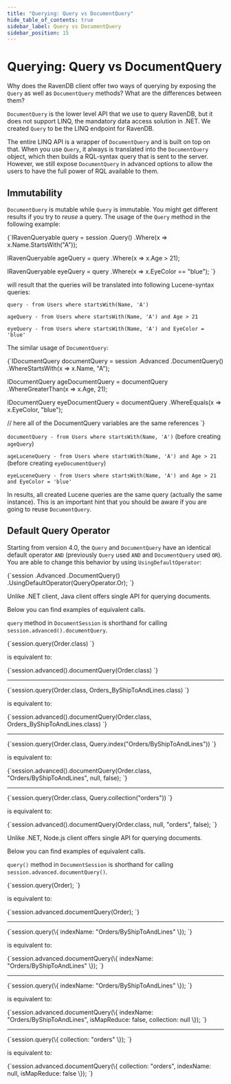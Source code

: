 ---
title: "Querying: Query vs DocumentQuery"
hide_table_of_contents: true
sidebar_label: Query vs DocumentQuery
sidebar_position: 15
---




# Querying: Query vs DocumentQuery
<LanguageSwitcher supportedLanguages={supportedLanguages} />
<LanguageContent language="csharp">


Why does the RavenDB client offer two ways of querying by exposing the `Query` as well as `DocumentQuery` methods? What are the differences between them?

`DocumentQuery` is the lower level API that we use to query RavenDB, but it does not support LINQ, the mandatory data access solution in .NET. We created `Query` to be the LINQ endpoint for RavenDB. 

The entire LINQ API is a wrapper of `DocumentQuery` and is built on top on that. 
When you use `Query`, it always is translated into the `DocumentQuery` object, which then builds a RQL-syntax query that is sent to the server.
However, we still expose `DocumentQuery` in advanced options to allow the users to have the full power of RQL available to them. 

## Immutability

`DocumentQuery` is mutable while `Query` is immutable. You might get different results if you try to *reuse* a query. The usage of the `Query` method in the following example:

<TabItem value="immutable_query" label="immutable_query">
<CodeBlock language="csharp">
{`IRavenQueryable<User> query = session
    .Query<User>()
    .Where(x => x.Name.StartsWith("A"));

IRavenQueryable<User> ageQuery = query
    .Where(x => x.Age > 21);

IRavenQueryable<User> eyeQuery = query
    .Where(x => x.EyeColor == "blue");
`}
</CodeBlock>
</TabItem>

will result that the queries will be translated into following Lucene-syntax queries:

`query - from Users where startsWith(Name, 'A')`

`ageQuery - from Users where startsWith(Name, 'A') and Age > 21`

`eyeQuery - from Users where startsWith(Name, 'A') and EyeColor = 'blue'`

The similar usage of `DocumentQuery`:

<TabItem value="mutable_lucene_query" label="mutable_lucene_query">
<CodeBlock language="csharp">
{`IDocumentQuery<User> documentQuery = session
    .Advanced
    .DocumentQuery<User>()
    .WhereStartsWith(x => x.Name, "A");

IDocumentQuery<User> ageDocumentQuery = documentQuery
    .WhereGreaterThan(x => x.Age, 21);

IDocumentQuery<User> eyeDocumentQuery = documentQuery
    .WhereEquals(x => x.EyeColor, "blue");

// here all of the DocumentQuery variables are the same references
`}
</CodeBlock>
</TabItem>

`documentQuery - from Users where startsWith(Name, 'A')` (before creating `ageQuery`)

`ageLuceneQuery - from Users where startsWith(Name, 'A') and Age > 21` (before creating `eyeDocumentQuery`)

`eyeLuceneQuery - from Users where startsWith(Name, 'A') and Age > 21 and EyeColor = 'blue'`

In results, all created Lucene queries are the same query (actually the same instance). This is an important hint that you should be aware if you are going to reuse `DocumentQuery`.

## Default Query Operator

Starting from version 4.0, the `Query` and `DocumentQuery` have an identical default operator `AND` (previously `Query` used `AND` and `DocumentQuery` used `OR`). You are able to change this behavior by using `UsingDefaultOperator`:
        
<TabItem value="default_operator" label="default_operator">
<CodeBlock language="csharp">
{`session
    .Advanced
    .DocumentQuery<User>()
    .UsingDefaultOperator(QueryOperator.Or);
`}
</CodeBlock>
</TabItem>


</LanguageContent>
<LanguageContent language="java">


Unlike .NET client, Java client offers single API for querying documents. 

Below you can find examples of equivalent calls. 


`query` method in `DocumentSession` is shorthand for calling `session.advanced().documentQuery`.

<TabItem value="query_1a" label="query_1a">
<CodeBlock language="java">
{`session.query(Order.class)
`}
</CodeBlock>
</TabItem>

is equivalent to:

<TabItem value="query_1b" label="query_1b">
<CodeBlock language="java">
{`session.advanced().documentQuery(Order.class)
`}
</CodeBlock>
</TabItem>

---

<TabItem value="query_2a" label="query_2a">
<CodeBlock language="java">
{`session.query(Order.class, Orders_ByShipToAndLines.class)
`}
</CodeBlock>
</TabItem>

is equivalent to:

<TabItem value="query_2b" label="query_2b">
<CodeBlock language="java">
{`session.advanced().documentQuery(Order.class, Orders_ByShipToAndLines.class)
`}
</CodeBlock>
</TabItem>

---

<TabItem value="query_3a" label="query_3a">
<CodeBlock language="java">
{`session.query(Order.class, Query.index("Orders/ByShipToAndLines"))
`}
</CodeBlock>
</TabItem>

is equivalent to:

<TabItem value="query_3b" label="query_3b">
<CodeBlock language="java">
{`session.advanced().documentQuery(Order.class, "Orders/ByShipToAndLines", null, false);
`}
</CodeBlock>
</TabItem>

---

<TabItem value="query_4a" label="query_4a">
<CodeBlock language="java">
{`session.query(Order.class, Query.collection("orders"))
`}
</CodeBlock>
</TabItem>

is equivalent to:

<TabItem value="query_4b" label="query_4b">
<CodeBlock language="java">
{`session.advanced().documentQuery(Order.class, null, "orders", false);
`}
</CodeBlock>
</TabItem>



</LanguageContent>
<LanguageContent language="nodejs">


Unlike .NET, Node.js client offers single API for querying documents. 

Below you can find examples of equivalent calls. 

`query()` method in `DocumentSession` is shorthand for calling `session.advanced.documentQuery()`.

<TabItem value="query_1a" label="query_1a">
<CodeBlock language="js">
{`session.query(Order);
`}
</CodeBlock>
</TabItem>

is equivalent to:

<TabItem value="query_1b" label="query_1b">
<CodeBlock language="js">
{`session.advanced.documentQuery(Order);
`}
</CodeBlock>
</TabItem>

---

<TabItem value="query_2a" label="query_2a">
<CodeBlock language="js">
{`session.query(\{ indexName: "Orders/ByShipToAndLines" \});
`}
</CodeBlock>
</TabItem>

is equivalent to:

<TabItem value="query_2b" label="query_2b">
<CodeBlock language="js">
{`session.advanced.documentQuery(\{ indexName: "Orders/ByShipToAndLines" \});
`}
</CodeBlock>
</TabItem>

---

<TabItem value="query_3a" label="query_3a">
<CodeBlock language="js">
{`session.query(\{ indexName: "Orders/ByShipToAndLines" \});
`}
</CodeBlock>
</TabItem>

is equivalent to:

<TabItem value="query_3b" label="query_3b">
<CodeBlock language="js">
{`session.advanced.documentQuery(\{ 
    indexName: "Orders/ByShipToAndLines", 
    isMapReduce: false,
    collection: null
\});
`}
</CodeBlock>
</TabItem>

---

<TabItem value="query_4a" label="query_4a">
<CodeBlock language="js">
{`session.query(\{ collection: "orders" \});
`}
</CodeBlock>
</TabItem>

is equivalent to:

<TabItem value="query_4b" label="query_4b">
<CodeBlock language="js">
{`session.advanced.documentQuery(\{ 
    collection: "orders",
    indexName: null,
    isMapReduce: false
\});
`}
</CodeBlock>
</TabItem>



</LanguageContent>

<!---
### Querying
- [Basics](../../indexes/querying/basics)

### Session
- [How to Query](../../client-api/session/querying/how-to-query)
- [What is a Document Query](../../client-api/session/querying/document-query/what-is-document-query)
- [How to use Lucene](../../client-api/session/querying/document-query/how-to-use-lucene)


-->